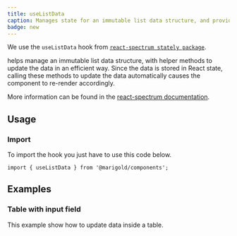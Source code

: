 ```yaml
---
title: useListData
caption: Manages state for an immutable list data structure, and provides convenience methods to update the data over time.
badge: new
---
```


We use the `useListData` hook from [`react-spectrum stately package`](https://github.com/adobe/react-spectrum/blob/main/packages/%40react-stately/data/src/useListData.ts).

helps manage an immutable list data structure, with helper methods to update the data in an efficient way. Since the data is stored in React state, calling these methods to update the data automatically causes the component to re-render accordingly.

More information can be found in the [react-spectrum documentation](https://react-spectrum.adobe.com/react-stately/useListData.html).

## Usage

### Import

To import the hook you just have to use this code below.

```tsx
import { useListData } from '@marigold/components';
```

## Examples

### Table with input field

This example show how to update data inside a table.

<ComponentDemo file="./useListData.table.demo.tsx" />
